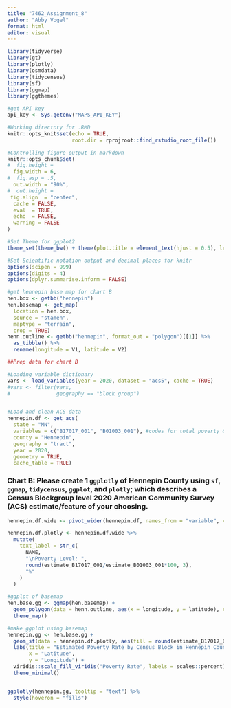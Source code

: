 ```yaml
---
title: "7462_Assignment_8"
author: "Abby Vogel"
format: html
editor: visual
---
```



```r
library(tidyverse)
library(gt)
library(plotly)
library(osmdata)
library(tidycensus)
library(sf)
library(ggmap)
library(ggthemes)

#get API key
api_key <- Sys.getenv("MAPS_API_KEY")

#Working directory for .RMD
knitr::opts_knit$set(echo = TRUE,
                     root.dir = rprojroot::find_rstudio_root_file())

#Controlling figure output in markdown
knitr::opts_chunk$set(
#  fig.height =   
  fig.width = 6,
#  fig.asp = .5,
  out.width = "90%",
#  out.height = 
 fig.align  = "center",
  cache = FALSE,
  eval  = TRUE,
  echo  = FALSE,
  warning = FALSE
)

#Set Theme for ggplot2
theme_set(theme_bw() + theme(plot.title = element_text(hjust = 0.5), legend.position = "bottom"))

#Set Scientific notation output and decimal places for knitr
options(scipen = 999)
options(digits = 4)
options(dplyr.summarise.inform = FALSE)
```

```r
#get hennepin base map for chart B
hen.box <- getbb("hennepin")
hen.basemap <- get_map(
  location = hen.box,
  source = "stamen",
  maptype = "terrain",
  crop = TRUE)
henn.outline <- getbb("hennepin", format_out = "polygon")[[1]] %>%
  as_tibble() %>%
  rename(longitude = V1, latitude = V2)

##Prep data for chart B

#Loading variable dictionary
vars <- load_variables(year = 2020, dataset = "acs5", cache = TRUE)
#vars <- filter(vars,
#               geography == "block group")


#Load and clean ACS data
hennepin.df <- get_acs(
  state = "MN",
  variables = c("B17017_001", "B01003_001"), #codes for total poverty & total popn
  county = "Hennepin",
  geography = "tract",
  year = 2020,
  geometry = TRUE,
  cache_table = TRUE)

```

### Chart B: Please create 1 `ggplotly` of Hennepin County using `sf`, `ggmap`, `tidycensus`, `ggplot`, and `plotly`; which describes a **Census Blockgroup** level 2020 American Community Survey (ACS) estimate/feature of your choosing.

```r
hennepin.df.wide <- pivot_wider(hennepin.df, names_from = "variable", values_from = c("estimate", "moe"))

hennepin.df.plotly <- hennepin.df.wide %>%
  mutate(
    text_label = str_c(
      NAME,
      "\nPoverty Level: ",
      round(estimate_B17017_001/estimate_B01003_001*100, 3),
      "%"
    )
  )
```

```r
#ggplot of basemap
hen.base.gg <- ggmap(hen.basemap) +
  geom_polygon(data = henn.outline, aes(x = longitude, y = latitude), color = "black", linewidth = 2, alpha = 0.05) +
  theme_map()

#make ggplot using basemap
hennepin.gg <- hen.base.gg +
  geom_sf(data = hennepin.df.plotly, aes(fill = round(estimate_B17017_001/estimate_B01003_001, 4), text = text_label), inherit.aes = FALSE) +
  labs(title = "Estimated Poverty Rate by Census Block in Hennepin County",
       x = "Latitude",
       y = "Longitude") +
  viridis::scale_fill_viridis("Poverty Rate", labels = scales::percent) +
  theme_minimal()


ggplotly(hennepin.gg, tooltip = "text") %>%
  style(hoveron = "fills")
```